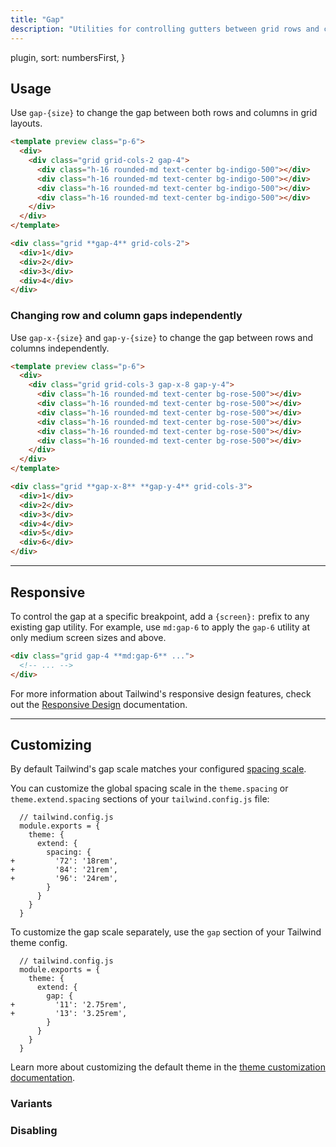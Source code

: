 ```yaml
---
title: "Gap"
description: "Utilities for controlling gutters between grid rows and columns."
---
```



  plugin,
  sort: numbersFirst,
}

## Usage

Use `gap-{size}` to change the gap between both rows and columns in grid layouts.

```html indigo
<template preview class="p-6">
  <div>
    <div class="grid grid-cols-2 gap-4">
      <div class="h-16 rounded-md text-center bg-indigo-500"></div>
      <div class="h-16 rounded-md text-center bg-indigo-500"></div>
      <div class="h-16 rounded-md text-center bg-indigo-500"></div>
      <div class="h-16 rounded-md text-center bg-indigo-500"></div>
    </div>
  </div>
</template>

<div class="grid **gap-4** grid-cols-2">
  <div>1</div>
  <div>2</div>
  <div>3</div>
  <div>4</div>
</div>
```

### Changing row and column gaps independently

Use `gap-x-{size}` and `gap-y-{size}` to change the gap between rows and columns independently.

```html rose
<template preview class="p-6">
  <div>
    <div class="grid grid-cols-3 gap-x-8 gap-y-4">
      <div class="h-16 rounded-md text-center bg-rose-500"></div>
      <div class="h-16 rounded-md text-center bg-rose-500"></div>
      <div class="h-16 rounded-md text-center bg-rose-500"></div>
      <div class="h-16 rounded-md text-center bg-rose-500"></div>
      <div class="h-16 rounded-md text-center bg-rose-500"></div>
      <div class="h-16 rounded-md text-center bg-rose-500"></div>
    </div>
  </div>
</template>

<div class="grid **gap-x-8** **gap-y-4** grid-cols-3">
  <div>1</div>
  <div>2</div>
  <div>3</div>
  <div>4</div>
  <div>5</div>
  <div>6</div>
</div>
```

---

## Responsive

To control the gap at a specific breakpoint, add a `{screen}:` prefix to any existing gap utility. For example, use `md:gap-6` to apply the `gap-6` utility at only medium screen sizes and above.

```html
<div class="grid gap-4 **md:gap-6** ...">
  <!-- ... -->
</div>
```

For more information about Tailwind's responsive design features, check out the [Responsive Design](/docs/responsive-design) documentation.

---

## Customizing

By default Tailwind's gap scale matches your configured [spacing scale](/docs/customizing-spacing).

You can customize the global spacing scale in the `theme.spacing` or `theme.extend.spacing` sections of your `tailwind.config.js` file:

```diff-js
  // tailwind.config.js
  module.exports = {
    theme: {
      extend: {
        spacing: {
+         '72': '18rem',
+         '84': '21rem',
+         '96': '24rem',
        }
      }
    }
  }
```

To customize the gap scale separately, use the `gap` section of your Tailwind theme config.

```diff-js
  // tailwind.config.js
  module.exports = {
    theme: {
      extend: {
        gap: {
+         '11': '2.75rem',
+         '13': '3.25rem',
        }
      }
    }
  }
```

Learn more about customizing the default theme in the [theme customization documentation](/docs/theme#customizing-the-default-theme).

### Variants

<Variants plugin="gap" />

### Disabling

<Disabling plugin="gap" />
